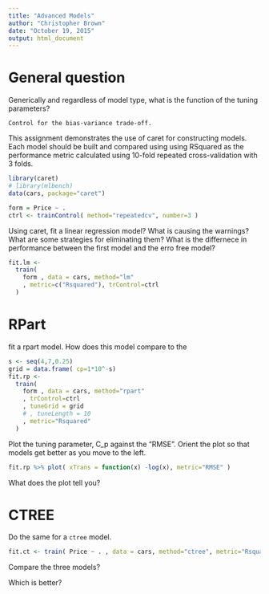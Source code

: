 ---
title: "Advanced Models"
author: "Christopher Brown"
date: "October 19, 2015"
output: html_document
---


# General question

Generically and regardless of model type, what is the function of the tuning parameters?

```
Control for the bias-variance trade-off.
```

This assignment demonstrates the use of caret for constructing models. Each model should be built and compared using using RSquared as the performance metric calculated using 10-fold repeated cross-validation with 3 folds.



```{r}
library(caret)
# library(mlbench)
data(cars, package="caret")
```



```{r}
form = Price ~ . 
ctrl <- trainControl( method="repeatedcv", number=3 )
```


Using caret, 
fit a linear regression model? 
What is causing the warnings? What are some strategies for eliminating them?
What is the differnece in performance between the first model and the erro free model?


```{r}
fit.lm <- 
  train( 
    form , data = cars, method="lm"
    , metric=c("Rsquared"), trControl=ctrl 
  )
```


# RPart
fit a rpart model.
How does this model compare to the 

```{r}
s <- seq(4,7,0.25)
grid = data.frame( cp=1*10^-s)
fit.rp <- 
  train( 
    form , data = cars, method="rpart"
    , trControl=ctrl
    , tuneGrid = grid
    # , tuneLength = 10 
    , metric="Rsquared"
  )
```

Plot the tuning parameter, C_p against the "RMSE". Orient the plot  so that models get better as you move to the left. 

```{r}
fit.rp %>% plot( xTrans = function(x) -log(x), metric="RMSE" )
```

What does the plot tell you? 


# CTREE

Do the same for a `ctree` model.
```{r}
fit.ct <- train( Price ~ . , data = cars, method="ctree", metric="Rsquared" )
```

Compare the three models?

Which is better?


 


